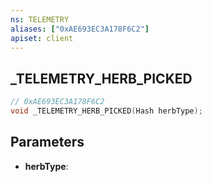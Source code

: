 ```yaml
---
ns: TELEMETRY
aliases: ["0xAE693EC3A178F6C2"]
apiset: client
---
```

## _TELEMETRY_HERB_PICKED

```c
// 0xAE693EC3A178F6C2
void _TELEMETRY_HERB_PICKED(Hash herbType);
```


## Parameters
* **herbType**: